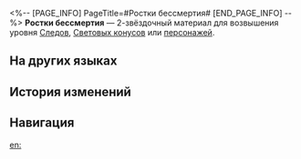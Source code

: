 <%-- [PAGE_INFO]
PageTitle=#Ростки бессмертия#
[END_PAGE_INFO] --%>
{{Предмет Инфобокс
|id          = 113001
|Изображение = Предмет Ростки бессмертия.png
|Тип         = Материал Следов
|Тип2        = Материал возвышения персонажа
|Инвентарь   = Материалы улучшения
|Редкость    = 2
|Эффект      = 
|Описание    = Молодые ростки, растущие из древних божественных творений. Грубый материал для усиления.
|Источник1   = [[Мерзость Изобилия]]
|Источник2   = [[Противники в Расходящейся вселенной]]
|Источник3   = [[Противники в Виртуальной вселенной]]
|Источник4   = [[Награды за поручения]]
|Источник5   = [[Неугасаемый пепел]]
|Источник6   = [[Универсальная машина для синтеза: Обмен материалов]]
|Источник7   = [[Чашелист (золотой)]]
}}
{{Описание|Источник бесконечной жизни долгоживущих видов Сяньчжоу. Остатки влияния Изобилия. Бесчисленное количество лет назад жажда императора получить бессмертие заставила флот Сяньчжоу отправиться в море открытого космоса, чтобы найти рецепт Бесконечной жизни.<br /><br />''«Я желаю жить бесконечные века и править империей вечно. К сожалению, человеческая жизнь имеет свои пределы, а возможности ограничены. Поэтому я отправляю девять звёздных ковчегов в плавание за пределы неба в поисках божественных рецептов бессмертия».''}}
'''Ростки бессмертия''' — 2-звёздочный материал для возвышения уровня [[Следы|Следов]], [[Световые конусы|Световых конусов]] или [[Персонажи|персонажей]].

==На других языках==
{{На других языках
|en   = Immortal Scionette
|zhs  = 永寿幼芽
|zht  = 永壽幼芽
|ja   = 永寿の萌芽
|ko   = 영생의 새싹
|es   = Brote verde inmortal
|fr   = Jeune pousse immortelle
|ru   = Ростки бессмертия
|th   = Immortal Scionette
|vi   = Mầm Non Trường Thọ
|de   = Unsterbliche junge Knospe
|id   = Immortal Scionette
|pt   = Scionette Imortal
}}

==История изменений==
{{История изменений|3.5}}

==Навигация==
{{Материалы улучшения Навбокс}}

[[en:]]